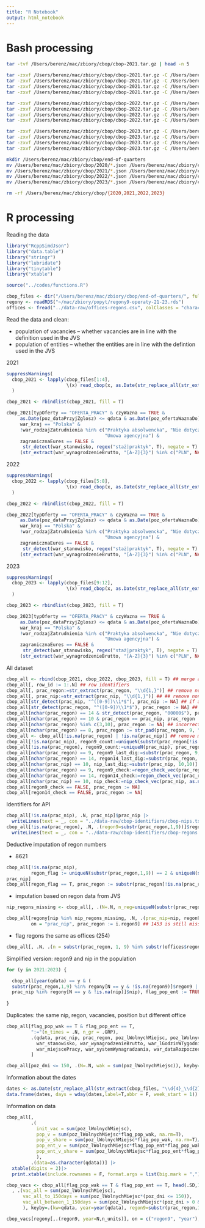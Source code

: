 ```yaml
---
title: "R Notebook"
output: html_notebook
---
```


# Bash processing

```bash
tar -tvf /Users/berenz/mac/zbiory/cbop/cbop-2021.tar.gz | head -n 5
```

```bash
tar -zxvf /Users/berenz/mac/zbiory/cbop/cbop-2021.tar.gz -C /Users/berenz/mac/zbiory/cbop/ ./2021/2021_03_31_full.json
tar -zxvf /Users/berenz/mac/zbiory/cbop/cbop-2021.tar.gz -C /Users/berenz/mac/zbiory/cbop/ ./2021/2021_06_30_full.json
tar -zxvf /Users/berenz/mac/zbiory/cbop/cbop-2021.tar.gz -C /Users/berenz/mac/zbiory/cbop/ ./2021/2021_09_30_full.json
tar -zxvf /Users/berenz/mac/zbiory/cbop/cbop-2021.tar.gz -C /Users/berenz/mac/zbiory/cbop/ ./2021/2021_12_31_full.json

tar -zxvf /Users/berenz/mac/zbiory/cbop/cbop-2022.tar.gz -C /Users/berenz/mac/zbiory/cbop/ ./2022/2022_03_31_full.json
tar -zxvf /Users/berenz/mac/zbiory/cbop/cbop-2022.tar.gz -C /Users/berenz/mac/zbiory/cbop/ ./2022/2022_06_30_full.json
tar -zxvf /Users/berenz/mac/zbiory/cbop/cbop-2022.tar.gz -C /Users/berenz/mac/zbiory/cbop/ ./2022/2022_09_30_full.json
tar -zxvf /Users/berenz/mac/zbiory/cbop/cbop-2022.tar.gz -C /Users/berenz/mac/zbiory/cbop/ ./2022/2022_12_31_full.json

tar -zxvf /Users/berenz/mac/zbiory/cbop/cbop-2023.tar.gz -C /Users/berenz/mac/zbiory/cbop/ ./2023/2023_03_31_full.json
tar -zxvf /Users/berenz/mac/zbiory/cbop/cbop-2023.tar.gz -C /Users/berenz/mac/zbiory/cbop/ ./2023/2023_06_30_full.json
tar -zxvf /Users/berenz/mac/zbiory/cbop/cbop-2023.tar.gz -C /Users/berenz/mac/zbiory/cbop/ ./2023/2023_09_30_full.json
tar -zxvf /Users/berenz/mac/zbiory/cbop/cbop-2023.tar.gz -C /Users/berenz/mac/zbiory/cbop/ ./2023/2023_12_31_full.json
```

```bash
mkdir /Users/berenz/mac/zbiory/cbop/end-of-quarters
mv /Users/berenz/mac/zbiory/cbop/2020/*.json /Users/berenz/mac/zbiory/cbop/end-of-quarters/
mv /Users/berenz/mac/zbiory/cbop/2021/*.json /Users/berenz/mac/zbiory/cbop/end-of-quarters/
mv /Users/berenz/mac/zbiory/cbop/2022/*.json /Users/berenz/mac/zbiory/cbop/end-of-quarters/
mv /Users/berenz/mac/zbiory/cbop/2023/*.json /Users/berenz/mac/zbiory/cbop/end-of-quarters/
```

```bash
rm -rf /Users/berenz/mac/zbiory/cbop/{2020,2021,2022,2023}
```

# R processing

Reading the data

```r
library("RcppSimdJson")
library("data.table")
library("stringr")
library("lubridate")
library("tinytable")
library("xtable")
```

```r
source("../codes/functions.R")
```

```r
cbop_files <- dir("/Users/berenz/mac/zbiory/cbop/end-of-quarters/", full.names = T)
regony <- readRDS("~/mac/zbiory/popyt/regony9-operaty-21-23.rds")
offices <- fread("../data-raw/offices-regons.csv", colClasses = "character")
```

Read the data and clean:

- population of vacancies -- whether vacancies are in line with the definition used in the JVS
- population of entities -- whether the entities are in line with the defintion used in the JVS

2021

```r
suppressWarnings(
  cbop_2021 <- lapply(cbop_files[1:4], 
                      \(x) read_cbop(x, as.Date(str_replace_all(str_extract(x,"\\d{4}_\\d{2}_\\d{2}"), "_", "-"))))
  )

cbop_2021 <- rbindlist(cbop_2021, fill = T)

cbop_2021[typOferty == "OFERTA_PRACY" & czyWazna == TRUE & 
     as.Date(poz_dataPrzyjZglosz) <= qdata & as.Date(poz_ofertaWaznaDo) >= qdata & 
     war_kraj == "Polska" &
     !war_rodzajZatrudnienia %in% c("Praktyka absolwencka", "Nie dotyczy", "Umowa zlecenie / Umowa o świadczenie usług", "Umowa o dzieło",
                                    "Umowa agencyjna") & 
     zagranicznaEures == FALSE & 
      str_detect(war_stanowisko, regex("staż|praktyk", T), negate = T) & 
     (str_extract(war_wynagrodzenieBrutto, "[A-Z]{3}") %in% c("PLN", NA)), flag_pop_wak := TRUE]
```

2022

```r
suppressWarnings(
  cbop_2022 <- lapply(cbop_files[5:8], 
                      \(x) read_cbop(x, as.Date(str_replace_all(str_extract(x,"\\d{4}_\\d{2}_\\d{2}"), "_", "-"))))
  )

cbop_2022 <- rbindlist(cbop_2022, fill = T)

cbop_2022[typOferty == "OFERTA_PRACY" & czyWazna == TRUE & 
     as.Date(poz_dataPrzyjZglosz) <= qdata & as.Date(poz_ofertaWaznaDo) >= qdata & 
     war_kraj == "Polska" &
     !war_rodzajZatrudnienia %in% c("Praktyka absolwencka", "Nie dotyczy", "Umowa zlecenie / Umowa o świadczenie usług", "Umowa o dzieło",
                                    "Umowa agencyjna") & 
     zagranicznaEures == FALSE & 
      str_detect(war_stanowisko, regex("staż|praktyk", T), negate = T) & 
     (str_extract(war_wynagrodzenieBrutto, "[A-Z]{3}") %in% c("PLN", NA)), flag_pop_wak := TRUE]
```

2023

```r
suppressWarnings(
  cbop_2023 <- lapply(cbop_files[9:12], 
                      \(x) read_cbop(x, as.Date(str_replace_all(str_extract(x,"\\d{4}_\\d{2}_\\d{2}"), "_", "-"))))
  )

cbop_2023 <- rbindlist(cbop_2023, fill = T)

cbop_2023[typOferty == "OFERTA_PRACY" & czyWazna == TRUE & 
     as.Date(poz_dataPrzyjZglosz) <= qdata & as.Date(poz_ofertaWaznaDo) >= qdata & 
     war_kraj == "Polska" &
     !war_rodzajZatrudnienia %in% c("Praktyka absolwencka", "Nie dotyczy", "Umowa zlecenie / Umowa o świadczenie usług", "Umowa o dzieło",
                                    "Umowa agencyjna") & 
     zagranicznaEures == FALSE & 
      str_detect(war_stanowisko, regex("staż|praktyk", T), negate = T) & 
     (str_extract(war_wynagrodzenieBrutto, "[A-Z]{3}") %in% c("PLN", NA)), flag_pop_wak := TRUE]
```

All dataset

```r
cbop_all <- rbind(cbop_2021, cbop_2022, cbop_2023, fill = T) ## merge all
cbop_all[, row_id := 1:.N] ## row identifiers
cbop_all[, prac_regon:=str_extract(prac_regon, "\\d{1,}")] ## remove non-numbers
cbop_all[, prac_nip:=str_extract(prac_nip, "\\d{1,}")] ## ## remove non-numbers
cbop_all[str_detect(prac_nip, "^([0-9])\\1*$"), prac_nip := NA] ## if all numbers are the same -- NA
cbop_all[str_detect(prac_regon, "^([0-9])\\1*$"), prac_regon := NA] ## if all numbers are the same -- NA
cbop_all[nchar(prac_regon) == 14 & str_detect(prac_regon, "00000$"), prac_regon:=substr(prac_regon,1,9)] ## correct number of digits
cbop_all[nchar(prac_regon) == 10 & prac_regon == prac_nip, prac_regon := NA] ## regon the same as np 
cbop_all[nchar(prac_regon) %in% c(3,10), prac_regon := NA] ## incorrect numbers
cbop_all[nchar(prac_regon) == 8, prac_regon := str_pad(prac_regon, 9, "left", "0")] ## add leading zeros
cbop_all <- cbop_all[!is.na(prac_regon) | !is.na(prac_nip)] ## remove missing in both identifiers
cbop_all[!is.na(prac_nip), regon9_count:=uniqueN(substr(prac_regon[!is.na(prac_regon)],1,9)), prac_nip] ## count unique regons in ni
cbop_all[!is.na(prac_regon), regon9_count:=uniqueN(prac_nip), prac_regon] ## count unique nip byu regons
cbop_all[nchar(prac_regon) == 9, regon9_last_dig:=substr(prac_regon, 9,9)]
cbop_all[nchar(prac_regon) == 14, regon14_last_dig:=substr(prac_regon, 14,14)]
cbop_all[nchar(prac_nip) == 10, nip_last_dig:=substr(prac_nip, 10,10)]
cbop_all[nchar(prac_regon) == 9, regon9_check:=regon_check_vec(prac_regon, as.numeric(regon9_last_dig))] # 646 in regon 9 digits
cbop_all[nchar(prac_regon) == 14, regon14_check:=regon_check_vec(prac_regon, as.numeric(regon14_last_dig), 14)] # 30 in regon 14 digits
cbop_all[nchar(prac_nip) == 10, nip_check:=nip_check_vec(prac_nip, as.numeric(nip_last_dig))] # NIPs are correct!
cbop_all[regon9_check == FALSE, prac_regon := NA]
cbop_all[regon14_check == FALSE, prac_regon := NA]
```

Identifiers for API

```r
cbop_all[!is.na(prac_nip), .N, prac_nip]$prac_nip |> 
  writeLines(text = _, con = "../data-raw/cbop-identifiers/cbop-nips.txt")
cbop_all[!is.na(prac_regon), .N, .(regon9=substr(prac_regon,1,9))]$regon9  |>
  writeLines(text = _, con = "../data-raw/cbop-identifiers/cbop-regons.txt")
```

Deductive imputation of regon numbers  

- 8621

```r
cbop_all[!is.na(prac_nip), 
         regon_flag := uniqueN(substr(prac_regon,1,9)) == 2 & uniqueN(substr(prac_regon[!is.na(prac_regon)],1,9)) == 1, 
prac_nip]
cbop_all[regon_flag == T, prac_regon := substr(prac_regon[!is.na(prac_regon)][1], 1,9), prac_nip] ## 4562 still missingcbop_all[]
```

- imputation based on regon data from JVS

```r
nip_regons_missing <- cbop_all[, .(N=.N, n_reg=uniqueN(substr(prac_regon,1,9)), n_miss = uniqueN(prac_regon[is.na(prac_regon)])), prac_nip][n_miss > 0 & n_reg == n_miss]$prac_nip

cbop_all[regony[nip %in% nip_regons_missing, .N, .(prac_nip=nip, regon9)][, N:=uniqueN(regon9), prac_nip],
         on = "prac_nip", prac_regon := i.regon9] ## 1453 is still missing but not in the population
```

+ flag regons the same as offices (254)

```r
cbop_all[, .N, .(n = substr(prac_regon, 1, 9) %in% substr(offices$regon14, 1,9) | prac_nip %in% offices$nip)]
```

Simplified version: regon9 and nip in the population

```r
for (y in 2021:2023) {

  cbop_all[year(qdata) == y & (
  substr(prac_regon,1,9) %in% regony[N == y & !is.na(regon9)]$regon9 | 
  prac_nip %in% regony[N == y & !is.na(nip)]$nip), flag_pop_ent := TRUE]
  
}

```

Duplicates: the same nip, regon, vacancies, position but different office

```r
cbop_all[flag_pop_wak == T & flag_pop_ent == T, 
         ":="(n_times = .N, n_gr = .GRP), 
         .(qdata, prac_nip, prac_regon, poz_lWolnychMiejsc, poz_lWolnychMiejscDlaNiepeln, 
           war_stanowisko, war_wynagrodzenieBrutto, war_lGodzinWTygodniu, war_wymiarEtatu, 
           war_miejscePracy, war_systemWynagradzania, war_dataRozpoczeciaPracy)
         ]

```


```r
cbop_all[poz_dni <= 150, .(N=.N, wak = sum(poz_lWolnychMiejsc)), keyby=.(flag_pop_ent, flag_pop_wak)][, ":="(p= N/sum(N)*100, p_wak=wak/sum(wak)*100)][]
```

Information about the dates

```r
dates <- as.Date(str_replace_all(str_extract(cbop_files, "\\d{4}_\\d{2}_\\d{2}"), "_", "-"))
data.frame(dates, days = wday(dates,label=T,abbr = F, week_start = 1))
```

Information on data

```r
cbop_all[, 
         .(
           init_vac = sum(poz_lWolnychMiejsc),
           pop_v = sum(poz_lWolnychMiejsc*flag_pop_wak, na.rm=T), 
           pop_v_share = sum(poz_lWolnychMiejsc*flag_pop_wak, na.rm=T)/sum(poz_lWolnychMiejsc)*100,
           pop_ent_v = sum(poz_lWolnychMiejsc*flag_pop_ent*flag_pop_wak,na.rm=T), 
           pop_ent_v_share = sum(poz_lWolnychMiejsc*flag_pop_ent*flag_pop_wak,na.rm=T)/sum(poz_lWolnychMiejsc)*100
           ), 
         .(data=as.character(qdata))] |> 
  xtable(digits = 2)|>
  print.xtable(include.rownames = F, format.args = list(big.mark = ","))
```

```r
cbop_vacs <- cbop_all[flag_pop_wak == T & flag_pop_ent == T, head(.SD,1), n_gr][
  , .(vac_all = sum(poz_lWolnychMiejsc),
      vac_all_to_150days = sum(poz_lWolnychMiejsc*(poz_dni <= 150)),
      vac_all_between_1_150days = sum(poz_lWolnychMiejsc*(poz_dni > 0 & poz_dni <= 150))
      ), keyby=.(kw=qdata, year=year(qdata), regon9=substr(prac_regon,1,9))]

cbop_vacs[regony[,.(regon9, year=N,n_units)], on = c("regon9", "year"), n_units:=i.n_units]

```

```r

```


